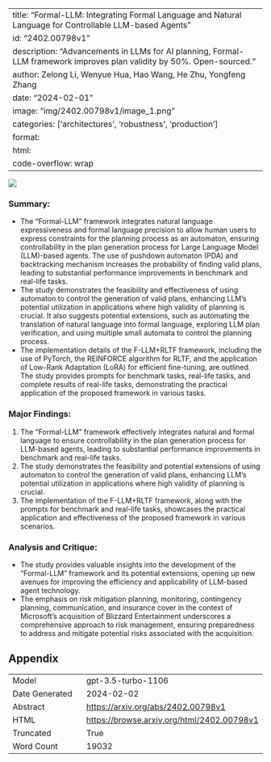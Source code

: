 
---
title: "Formal-LLM: Integrating Formal Language and Natural Language for Controllable LLM-based Agents"
id: "2402.00798v1"
description: "Advancements in LLMs for AI planning, Formal-LLM framework improves plan validity by 50%. Open-sourced."
author: Zelong Li, Wenyue Hua, Hao Wang, He Zhu, Yongfeng Zhang
date: "2024-02-01"
image: "img/2402.00798v1/image_1.png"
categories: ['architectures', 'robustness', 'production']
format:
  html:
    code-overflow: wrap
---

![](img/2402.00798v1/image_1.png)

### Summary:
- The "Formal-LLM" framework integrates natural language expressiveness and formal language precision to allow human users to express constraints for the planning process as an automaton, ensuring controllability in the plan generation process for Large Language Model (LLM)-based agents. The use of pushdown automaton (PDA) and backtracking mechanism increases the probability of finding valid plans, leading to substantial performance improvements in benchmark and real-life tasks.
- The study demonstrates the feasibility and effectiveness of using automaton to control the generation of valid plans, enhancing LLM's potential utilization in applications where high validity of planning is crucial. It also suggests potential extensions, such as automating the translation of natural language into formal language, exploring LLM plan verification, and using multiple small automata to control the planning process.
- The implementation details of the F-LLM+RLTF framework, including the use of PyTorch, the REINFORCE algorithm for RLTF, and the application of Low-Rank Adaptation (LoRA) for efficient fine-tuning, are outlined. The study provides prompts for benchmark tasks, real-life tasks, and complete results of real-life tasks, demonstrating the practical application of the proposed framework in various tasks.

### Major Findings:
1. The "Formal-LLM" framework effectively integrates natural and formal language to ensure controllability in the plan generation process for LLM-based agents, leading to substantial performance improvements in benchmark and real-life tasks.
2. The study demonstrates the feasibility and potential extensions of using automaton to control the generation of valid plans, enhancing LLM's potential utilization in applications where high validity of planning is crucial.
3. The implementation of the F-LLM+RLTF framework, along with the prompts for benchmark and real-life tasks, showcases the practical application and effectiveness of the proposed framework in various scenarios.

### Analysis and Critique:
- The study provides valuable insights into the development of the "Formal-LLM" framework and its potential extensions, opening up new avenues for improving the efficiency and applicability of LLM-based agent technology.
- The emphasis on risk mitigation planning, monitoring, contingency planning, communication, and insurance cover in the context of Microsoft's acquisition of Blizzard Entertainment underscores a comprehensive approach to risk management, ensuring preparedness to address and mitigate potential risks associated with the acquisition.

## Appendix

|          |          |
|----------|----------|
| Model     | gpt-3.5-turbo-1106       |
| Date Generated     | 2024-02-02       |
| Abstract | [https://arxiv.org/abs/2402.00798v1](https://arxiv.org/abs/2402.00798v1)        |
| HTML     | [https://browse.arxiv.org/html/2402.00798v1](https://browse.arxiv.org/html/2402.00798v1)       |
| Truncated       | True       |
| Word Count       | 19032       |